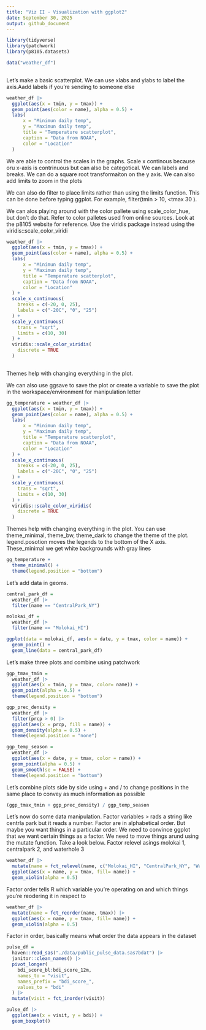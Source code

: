 ```yaml
---
title: "Viz II - Visualization with ggplot2"
date: September 30, 2025
output: github_document
---
```


```r
library(tidyverse)
library(patchwork)
library(p8105.datasets)
```

```r
data("weather_df")
  
```

Let's make a basic scatterplot. We can use xlabs and ylabs to label the axis.Aadd labels if you're sending to someone else

```r
weather_df |> 
  ggplot(aes(x = tmin, y = tmax)) +
  geom_point(aes(color = name), alpha = 0.5) +
  labs(
      x = "Minimun daily temp",
      y = "Maximun daily temp",
      title = "Temperature scatterplot",
      caption = "Data from NOAA",
      color = "Location"
  )
```

We are able to control the scales in the graphs. Scale x continous because oru x-axis is contrinuous but can also be categotical. We can labels and breaks. We can do a square root transformaiton on the y axis. We can also add limits to zoom in the plots

We can also do filter to place limits rather than using the limits function. This can be done before typing ggplot. For example, filter(tmin > 10, <tmax 30 ).

We can alos playing around with the color pallete using scale_color_hue, but don't do that. Refer to color palletes used from online sources. Look at the p8105 website for reference. Use the viridis package instead using the viridis::scale_color_viridi

```r
weather_df |> 
  ggplot(aes(x = tmin, y = tmax)) +
  geom_point(aes(color = name), alpha = 0.5) +
  labs(
      x = "Minimun daily temp",
      y = "Maximun daily temp",
      title = "Temperature scatterplot",
      caption = "Data from NOAA",
      color = "Location"
  ) +
  scale_x_continuous(
    breaks = c(-20, 0, 25),
    labels = c("-20C", "0", "25")
  ) +
  scale_y_continuous(
    trans = "sqrt",
    limits = c(10, 30)
  ) +
  viridis::scale_color_viridis(
    discrete = TRUE
  )
  
```

Themes help with changing everything in the plot. 

We can also use ggsave to save the plot or create a variable to save the plot in the workspace/environment for manipulation letter

```r
gg_temperature = weather_df |> 
  ggplot(aes(x = tmin, y = tmax)) +
  geom_point(aes(color = name), alpha = 0.5) +
  labs(
      x = "Minimun daily temp",
      y = "Maximun daily temp",
      title = "Temperature scatterplot",
      caption = "Data from NOAA",
      color = "Location"
  ) +
  scale_x_continuous(
    breaks = c(-20, 0, 25),
    labels = c("-20C", "0", "25")
  ) +
  scale_y_continuous(
    trans = "sqrt",
    limits = c(10, 30)
  ) +
  viridis::scale_color_viridis(
    discrete = TRUE
  )
```

Themes help with changing everything in the plot. You can use theme_minimal, theme_bw, theme_dark to change the theme of the plot. legend.posotion moves the legends to the bottom of the X axis. These_minimal we get white backgrounds with gray lines

```r
gg_temperature + 
  theme_minimal() +
  theme(legend.position = "bottom")
```

Let's add data in geoms. 

```r
central_park_df =
  weather_df |> 
  filter(name == "CentralPark_NY")

molokai_df =
  weather_df |> 
  filter(name == "Molokai_HI")

ggplot(data = molokai_df, aes(x = date, y = tmax, color = name)) +
  geom_point() +
  geom_line(data = central_park_df)
```

Let's make three plots and combine using patchwork

```r
ggp_tmax_tmin =
  weather_df |> 
  ggplot(aes(x = tmin, y = tmax, color= name)) +
  geom_point(alpha = 0.5) +
  theme(legend.position = "bottom")

ggp_prec_density =
  weather_df |> 
  filter(prcp > 0) |> 
  ggplot(aes(x = prcp, fill = name)) +
  geom_density(alpha = 0.5) +
  theme(legend.position = "none")

ggp_temp_season =
  weather_df |> 
  ggplot(aes(x = date, y = tmax, color = name)) +
  geom_point(alpha = 0.5) +
  geom_smooth(se = FALSE) +
  theme(legend.position = "bottom")
```

Let's combine plots side by side using + and / to change positions in the same place to convey as much information as possible

```r
(ggp_tmax_tmin + ggp_prec_density) / ggp_temp_season
```

Let's now do some data manipulation. Factor variables > rads a string like centrla park but it reads a number. Factor are in alphabetical order. But maybe you want things in a particular order. We need to convince ggplot that we want certain things as a factor. We need to move things arund using the mutate function. Take a look below. Factor relevel asings molokai 1, centralpark 2, and waterhole 3 

```r
weather_df |> 
  mutate(name = fct_relevel(name, c("Molokai_HI", "CentralPark_NY", "Waterhole_WA"))) |> 
  ggplot(aes(x = name, y = tmax, fill= name)) +
  geom_violin(alpha = 0.5)
```


Factor order tells R which variable you're operating on and which things you're reodering it in respect to

```r
weather_df |> 
  mutate(name = fct_reorder(name, tmax)) |> 
  ggplot(aes(x = name, y = tmax, fill= name)) +
  geom_violin(alpha = 0.5)
```

Factor in order, basically means what order the data appears in the dataset

```r
pulse_df =
  haven::read_sas("./data/public_pulse_data.sas7bdat") |> 
  janitor::clean_names() |> 
  pivot_longer(
    bdi_score_bl:bdi_score_12m,
    names_to = "visit",
    names_prefix = "bdi_score_",
    values_to = "bdi"
  ) |> 
  mutate(visit = fct_inorder(visit))

pulse_df |> 
  ggplot(aes(x = visit, y = bdi)) +
  geom_boxplot()
```

